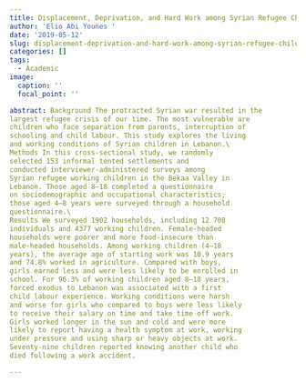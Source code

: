 ```yaml
---
title: Displacement, Deprivation, and Hard Work among Syrian Refugee Children in Lebanon
author: 'Elio Abi Younes '
date: '2019-05-12'
slug: displacement-deprivation-and-hard-work-among-syrian-refugee-children-in-lebanon
categories: []
tags:
  - Academic
image:
  caption: ''
  focal_point: ''

abstract: Background The protracted Syrian war resulted in the
largest refugee crisis of our time. The most vulnerable are
children who face separation from parents, interruption of
schooling and child labour. This study explores the living
and working conditions of Syrian children in Lebanon.\
Methods In this cross-sectional study, we randomly
selected 153 informal tented settlements and
conducted interviewer-administered surveys among
Syrian refugee working children in the Bekaa Valley in
Lebanon. Those aged 8–18 completed a questionnaire
on sociodemographic and occupational characteristics;
those aged 4–8 years were surveyed through a household
questionnaire.\
Results We surveyed 1902 households, including 12 708
individuals and 4377 working children. Female-headed
households were poorer and more food-insecure than
male-headed households. Among working children (4–18
years), the average age of starting work was 10.9 years
and 74.8% worked in agriculture. Compared with boys,
girls earned less and were less likely to be enrolled in
school. For 96.3% of working children aged 8–18 years,
forced exodus to Lebanon was associated with a first
child labour experience. Working conditions were harsh
and worse for girls who compared to boys were less likely
to receive their salary on time and take time off work.
Girls worked longer in the sun and cold and were more
likely to report having a health symptom at work, working
under pressure and using sharp or heavy objects at work.
Seventy-nine children reported knowing another child who
died following a work accident.

---
```


